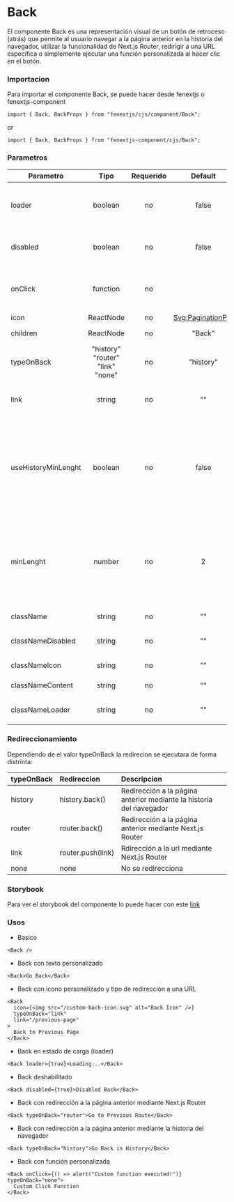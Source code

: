 # Back

El componente Back es una representación visual de un botón de retroceso (atrás) que permite al usuario navegar a la página anterior en la historia del navegador, utilizar la funcionalidad de Next.js Router, redirigir a una URL específica o simplemente ejecutar una función personalizada al hacer clic en el botón.

### Importacion

Para importar el componente Back, se puede hacer desde fenextjs o fenextjs-component

```tsx copy
import { Back, BackProps } from "fenextjs/cjs/component/Back";
```

or

```tsx copy
import { Back, BackProps } from "fenextjs-component/cjs/Back";
```

### Parametros

| Parametro           |               Tipo               | Requerido |                 Default                  | Descripcion                                                                                                                                                                                                     |
| ------------------- | :------------------------------: | :-------: | :--------------------------------------: | :-------------------------------------------------------------------------------------------------------------------------------------------------------------------------------------------------------------- |
| loader              |             boolean              |    no     |                  false                   | Si el componente esta en estado loader, con un indicardor de spiner y deshabilitada su funcionalidad                                                                                                            |
| disabled            |             boolean              |    no     |                  false                   | Si el componente esta en estado disabled, por ende se deshabilita su funcionalidad                                                                                                                              |
| onClick             |             function             |    no     |                                          | Funcion que se ejecuta por onClick en el componente, (solo se ejecuta si loader y disabled son false)                                                                                                           |
| icon                |            ReactNode             |    no     | [Svg:PaginationPre](/svg/pagination-pre) | Icono del componente                                                                                                                                                                                            |
| children            |            ReactNode             |    no     |                  "Back"                  | Contenido del componente                                                                                                                                                                                        |
| typeOnBack          | "history" "router" "link" "none" |    no     |                "history"                 | Tipo de accion al ejecutar onClick en el componente                                                                                                                                                             |
| link                |              string              |    no     |                    ""                    | El link a donde redireccionar si el campo typeOnBack = "link"                                                                                                                                                   |
| useHistoryMinLenght |             boolean              |    no     |                  false                   | Si el componente esta en estado useHistoryMinLenght, se verificara el valor de "window.history.length" para que sea mayor al parametro "minLenght", si la condicion no se cumple, el componente no se renderisa |
| minLenght           |              number              |    no     |                    2                     | El valor de comparacion en caso de que "useHistoryMinLenght" sea true, la validacion para que <strong>no se renderice</strong> el componente es: window.history.length < minLenght                              |
| className           |              string              |    no     |                    ""                    | Clase personalizada del componente                                                                                                                                                                              |
| classNameDisabled   |              string              |    no     |                    ""                    | Clase personalizada del componente cuando esta en estado disabled                                                                                                                                               |
| classNameIcon       |              string              |    no     |                    ""                    | Clase personalizada del icono                                                                                                                                                                                   |
| classNameContent    |              string              |    no     |                    ""                    | Clase personalizada del contenido                                                                                                                                                                               |
| classNameLoader     |              string              |    no     |                    ""                    | Clase personalizada del componente cuando esta en estado loader                                                                                                                                                  |

### Redireccionamiento

Dependiendo de el valor typeOnBack la redirecion se ejecutara de forma distrinta:

| typeOnBack | Redireccion       | Descripcion                                                         |
| ---------- | :---------------- | :------------------------------------------------------------------ |
| history    | history.back()    | Redirección a la página anterior mediante la historia del navegador |
| router     | router.back()     | Redirección a la página anterior mediante Next.js Router            |
| link       | router.push(link) | Rdirección a la url mediante Next.js Router                         |
| none       | none              | No se redirecciona                                                  |


### Storybook

Para ver el storybook del componente lo puede hacer con este [link](https://fenextjs-component-storybook.vercel.app/?path=/story/component-back--index)

### Usos

- Basico

```tsx copy
<Back />
```

- Back con texto personalizado

```tsx copy
<Back>Go Back</Back>
```

- Back con icono personalizado y tipo de redirección a una URL

```tsx copy
<Back
  icon={<img src="/custom-back-icon.svg" alt="Back Icon" />}
  typeOnBack="link"
  link="/previous-page"
>
  Back to Previous Page
</Back>
```

- Back en estado de carga (loader)

```tsx copy
<Back loader={true}>Loading...</Back>
```

- Back deshabilitado

```tsx copy
<Back disabled={true}>Disabled Back</Back>
```

- Back con redirección a la página anterior mediante Next.js Router

```tsx copy
<Back typeOnBack="router">Go to Previous Route</Back>
```

- Back con redirección a la página anterior mediante la historia del navegador

```tsx copy
<Back typeOnBack="history">Go Back in History</Back>
```

- Back con función personalizada

```tsx copy
<Back onClick={() => alert("Custom function executed!")} typeOnBack="none">
  Custom Click Function
</Back>
```
